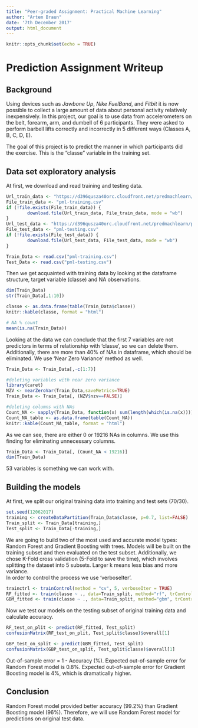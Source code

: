 ```yaml
---
title: "Peer-graded Assignment: Practical Machine Learning"
author: "Artem Braun"
date: '7th December 2017'
output: html_document
---
```


```r
knitr::opts_chunk$set(echo = TRUE)
```

# **Prediction Assignment Writeup**  

## **Background**  

Using devices such as *Jawbone Up*, *Nike FuelBand*, and *Fitbit* it is now possible to collect a large amount of data about personal activity relatively inexpensively. In this project, our goal is to use data from accelerometers on the belt, forearm, arm, and dumbell of 6 participants. They were asked to perform barbell lifts correctly and incorrectly in 5 different ways (Classes A, B, C, D, E).  
  
The goal of this project is to predict the manner in which participants did the exercise. This is the "classe" variable in the training set. 

## **Data set exploratory analysis**  

At first, we download and read training and testing data. 

```r
Url_train_data <- "https://d396qusza40orc.cloudfront.net/predmachlearn/pml-training.csv"
File_train_data <- "pml-training.csv"
if (!file.exists(File_train_data)) {
        download.file(Url_train_data, File_train_data, mode = "wb")
}
Url_test_data <- "https://d396qusza40orc.cloudfront.net/predmachlearn/pml-testing.csv"
File_test_data <- "pml-testing.csv"
if (!file.exists(File_test_data)) {
        download.file(Url_test_data, File_test_data, mode = "wb")
}

Train_Data <- read.csv("pml-training.csv")
Test_Data <- read.csv("pml-testing.csv")
```
  
Then we get acquainted with training data by looking at the dataframe structure, target variable (classe) and NA observations.

```r
dim(Train_Data)
str(Train_Data[,1:10])
```

```r
classe <- as.data.frame(table(Train_Data$classe))
knitr::kable(classe, format = "html")
```

```r
# NA % count
mean(is.na(Train_Data))
```
  
Looking at the data we can conclude that the first 7 variables are not predictors in terms of relationship with 'classe', so we can delete them. Additionally, there are more than 40% of NAs in dataframe, which should be eliminated. We use 'Near Zero Variance' method as well. 

```r
Train_Data <- Train_Data[,-c(1:7)]

#deleting variables with near zero variance
library(caret)
NZV <- nearZeroVar(Train_Data,saveMetrics=TRUE)
Train_Data <- Train_Data[, (NZV$nzv==FALSE)]

#deleting columns with NAs
Count_NA <- sapply(Train_Data, function(x) sum(length(which(is.na(x)))))
Count_NA_table <- as.data.frame(table(Count_NA))
knitr::kable(Count_NA_table, format = "html")
```
  
As we can see, there are either 0 or 19216 NAs in columns. We use this finding for eliminating unnecessary columns.

```r
Train_Data <- Train_Data[, (Count_NA < 19216)]
dim(Train_Data)
```
  
53 variables is something we can work with. 

## **Building the models**  

At first, we split our original training data into training and test sets (70/30).

```r
set.seed(12062017)
training <- createDataPartition(Train_Data$classe, p=0.7, list=FALSE)
Train_split <- Train_Data[training,]
Test_split <- Train_Data[-training,]
```
  
We are going to build two of the most used and accurate model types: Random Forest and Gradient Boosting with trees.
Models will be built on the training subset and then evaluated on the test subset.
Additionally, we chose K-Fold cross validation (5-Fold to save the time), which involves splitting the dataset into 5 subsets. Larger k means less bias and more variance.  
In order to control the process we use 'verboseIter'.  

```r
trainctrl <- trainControl(method = "cv", 5, verboseIter = TRUE)
RF_fitted <- train(classe ~ ., data=Train_split, method="rf", trControl = trainctrl)
GBM_fitted <- train(classe ~ ., data=Train_split, method="gbm", trControl = trainctrl)
```

Now we test our models on the testing subset of original training data and calculate accuracy.

```r
RF_test_on_plit <- predict(RF_fitted, Test_split)
confusionMatrix(RF_test_on_plit, Test_split$classe)$overall[1]

GBP_test_on_split <- predict(GBM_fitted, Test_split)
confusionMatrix(GBP_test_on_split, Test_split$classe)$overall[1]
```

Out-of-sample error = 1 - Accuracy (%).
Expected out-of-sample error for Random Forest model is 0.8%. 
Expected out-of-sample error for Gradient Boosting model is 4%, which is dramatically higher. 

## **Conclusion**  
  
Random Forest model provided better accuracy (99.2%) than Gradient Boosting model (96%). 
Therefore, we will use Random Forest model for predictions on original test data. 